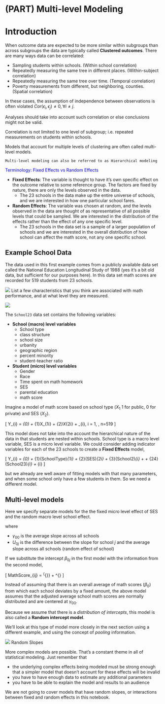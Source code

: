 # (PART) Multi-level Modeling {-}


# Introduction

When outcome data are expected to be more similar within subgroups than across subgroups the data are typically called **Clustered outcomes**. There are many ways data can be correlated: 

* Sampling students within schools. (Within school correlation)
* Repeatedly measuring the same tree in different places. (Within-subject correlation)
* Repeatedly measuring the same tree over time. (Temporal correlation)
* Poverty measurements from different, but neighboring, counties. (Spatial correlation)

In these cases, the assumption of independence between observations is often violated $Cor(\epsilon_i, \epsilon_j)\neq 0, \forall i\neq j$. 

Analyses should take into account such correlation or else conclusions might not be valid.

Correlation is not limited to one level of subgroup; i.e. repeated measurements on students within schools. 

Models that account for multiple levels of clustering are often called multi-level models. 


```block2
Multi-level modeling can also be referred to as Hierarchical modeling
```

<span style="color:blue">Terminology: Fixed Effects vs Random Effects</span>

* **Fixed Effects**: The variable is thought to have it's own specific effect on the outcome relative to some reference group. The factors are fixed by nature, there are only the levels observed in the data.  
    - The 23 schools in the data make up the entire universe of schools, and we are interested in how one particular school fares. 
* **Random Effects**: The variable was chosen at random, and the levels observed in the data are thought of as representative of all possible levels that could be sampled. We are interested in the distribution of the effects rather than the effect of any one specific level. 
    - The 23 schools in the data set is a sample of a larger population of schools and we are interested in the overall distribution of how school can affect the math score, not any one specific school. 
    
    
    
## Example School Data 

The data used in this first example comes from a publicly available data set called the National Education Longitudinal Study of 1988 (yes it's a bit old data, but sufficient for our purposes here). In this data set math scores are recorded for 519 students from 23 schools. 

![](images/q.png) List a few characteristics that you think are associated with math performance, and at what level they are measured. 


![](images/multilevel.png)


The `School23` data set contains the following variables: 

* **School (macro) level variables**
    - School type
    - class structure
    - school size
    - urbanity
    - geographic region
    - percent minority
    - student-teacher ratio
* **Student (micro) level variables**
    - Gender
    - Race
    - Time spent on math homework
    - SES
    - parental education
    - math score

    
Imagine a model of math score based on school type ($X_{1}$ 1 for public, 0 for private) and SES ($X_{2}$). 

\[
Y_{i} = \beta_{0} + \beta_{1}X_{1i} + \beta_{2}X_{2i} + \epsilon_{i}, \qquad i = 1, \ldots, n=519
\]

This model does not take into the account the hierarchical nature of the data in that students are nested within schools. School type is a macro level variable, SES is a micro level variable. We could consider adding indicator variables for each of the 23 schools to create a **Fixed Effects** model,  

\[
Y_{i} = \beta_{0} + \beta_{1}(SchoolType)_{1i} + \beta_{2}(SES)_{2i} + \beta_{3}(School2)_{i} + \ldots + \beta_{24}(School23)_{i} + \epsilon_{i}
\]

but we already are well aware of fitting models with that many parameters, and when some school only have a few students in them. So we need a different model. 

## Multi-level models

Here we specify separate models for the the fixed micro level effect of SES and the random macro level school effect. 

\begin{equation*}
  \begin{aligned}
  MathScore_{ij} & = \beta_{0j} + \beta_{1}SES_{ij} + \epsilon_{ij}, & \qquad i = 1, \ldots, n_{j}\\
  \beta_{0j} & = \gamma_{00} + U_{0j}, & \qquad j=1, \ldots, 23
  \end{aligned}
\end{equation*}

where 

* $\gamma_{00}$ is the average slope across all schools
* $U_{0j}$ is the difference between the slope for school $j$ and the average slope across all schools (random effect of school)

If we substitute the intercept $\beta_{0j}$ in the first model with the information from the second model, 

\[
  MathScore_{ij} = \overbrace{\gamma_{00} + \beta_{1}SES_{ij}}^{^{\mbox{fixed part}}} + \overbrace{U_{0j} + \epsilon_{ij}}^{\mbox{random part}}
\]


Instead of assuming that there is an overall average of math scores ($\beta_0$) from which each school deviates by a fixed amount, the above model assumes that the adjusted average school math scores are normally distributed and are centered at $\gamma_{00}$. 

Because we assume that there is a _distribution of intercepts_, this model is also called a **Random intercept model**.

We'll look at this type of model more closely in the next section using a different example, and using the concept of _pooling_ information. 


![](images/q.png) Random Slopes

More complex models are possible. That's a constant theme in all of statistical modeling. Just remember that 

* the underlying complex effects being modeled must be strong enough that a simpler model that doesn't account for these effects will be invalid
* you have to have enough data to estimate any additional parameters
* you have to be able to explain the model and results to an audience

We are not going to cover models that have random slopes, or interactions between fixed and random effects in this notebook. 




